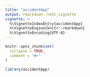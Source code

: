 ```yaml
---
title: "accidentApp"
output: rmarkdown::html_vignette
vignette: >
  %\VignetteIndexEntry{accidentApp}
  %\VignetteEngine{knitr::rmarkdown}
  %\VignetteEncoding{UTF-8}
---
```


```r
knitr::opts_chunk$set(
  collapse = TRUE,
  comment = "#>"
)
```

```r
library(accidentApp)
```

